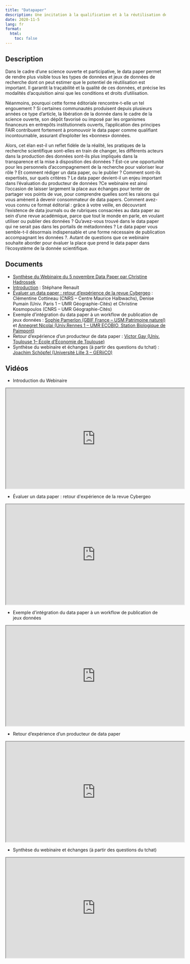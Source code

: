 ```yaml
---
title: "Datapaper"
description: Une incitation à la qualification et à la réutilisation des jeux de données
date: 2020-11-5
lang: fr    
format:
  html:
    toc: false
---
```


## Description

Dans le cadre d’une science ouverte et participative, le data paper permet de rendre plus visible tous les types de données et jeux de
données de recherche dont on peut estimer que le potentiel de réutilisation est important. Il garantit la traçabilité et la qualité de ces données, et précise les modalités d’acquisition ainsi que les conditions et droits d’utilisation.

Néanmoins, pourquoi cette forme éditoriale rencontre-t-elle un tel engouement ? Si certaines communautés produisent depuis plusieurs
années ce type d’article, la libération de la donnée dans le cadre de la science ouverte, son dépôt favorisé ou imposé par les organismes
financeurs en entrepôts institutionnels ouverts, l’application des principes FAIR contribuent fortement à promouvoir le data paper
comme qualifiant incontournable, assurant d’exploiter les «bonnes» données.

Alors, cet élan est-il un reflet fidèle de la réalité, les pratiques de la recherche scientifique sont-elles en train de changer, les
différents acteurs dans la production des données sont-ils plus impliqués dans la transparence et la mise à disposition des données
? Est-ce une opportunité pour les personnels d’accompagnement de la recherche pour valoriser leur rôle ? Et comment rédiger un data
paper, ou le publier ? Comment sont-ils expertisés, sur quels critères ? Le data paper devient-il un enjeu important dans
l’évaluation du producteur de données ?Ce webinaire est ainsi l'occasion de laisser largement la place aux échanges pour tenter
de partager vos points de vue, pour comprendre quelles sont les raisons qui vous amènent à devenir consommateur de data papers.
Comment avez-vous connu ce format éditorial : grâce à votre veille, en découvrant l'existence de data journals ou de rubriques consacrées
au data paper au sein d'une revue académique, parce que tout le monde en parle, en voulant utiliser ou publier des données ?
Qu'avez-vous trouvé dans le data paper qui ne serait pas dans les portails de métadonnées ? Le data paper vous semble-t-il désormais
indispensable et une forme nécessaire de publication accompagnant les données ?. Autant de questions que ce webinaire souhaite aborder
pour évaluer la place que prend le data paper dans l’écosystème de la donnée scientifique.

## Documents

* [Synthèse du Webinaire du 5 novembre Data Paper par Christine Hadrossek](/download/Christine%20Hadrossek%20-%20Synth%C3%A8se%20webinaire%20du%205%20novembre%20Data%20Paper.pdf)
* [Introduction](/download/Introduction_Stephane_Renault.pdf) : Stéphane Renault
* [Évaluer un data paper : retour d'expérience de la revue Cybergeo](/download/Cybergeo_Denise_Pumain_Clementine_Cottineau_Christine_Kosmopoulos.pdf) : Clémentine Cottineau (CNRS – Centre Maurice Halbwachs), Denise Pumain (Univ. Paris 1 – UMR Géographie-Cités) et Christine Kosmopoulos (CNRS – UMR Géographie-Cités)
* Exemple d’intégration du data paper à un workflow de publication de jeux données : [Sophie Pamerlon (GBIF France – USM Patrimoine naturel)](/download/GBIF_IPT_Sophie_Pamerlon.pdf) et [Annegret Nicolai (Univ.Rennes 1 – UMR ECOBIO, Station Biologique de Paimpont)](/download/BioBlitzSBP_Annegret_Nicolai.pdf)
* Retour d’expérience d’un producteur de data paper : [Victor Gay (Univ. Toulouse 1– École d‘Économie de Toulouse)](/download/REX_TRFGIS_Victor_Gay.pdf)
* Synthèse du webinaire et échanges (à partir des questions du tchat) : [Joachim Schöpfel (Université Lille 3 – GERiiCO)](/download/Synthese_Joachim_Schopfel.pdf)
 
## Vidéos

- Introduction du Webinaire

<iframe width="560" height="315" src="https://www.canal-u.tv/embed/81841?t=0" allowfullscreen></iframe>

- Évaluer un data paper : retour d\'expérience de la revue Cybergeo

<iframe width="560" height="315" src="https://www.canal-u.tv/embed/81903?t=0" allowfullscreen></iframe>

- Exemple d'intégration du data paper à un workflow de publication de jeux données

<iframe width="560" height="315" src="https://www.canal-u.tv/embed/81901?t=0" allowfullscreen></iframe>

- Retour d'expérience d'un producteur de data paper

<iframe width="560" height="315" src="https://www.canal-u.tv/embed/81905?t=0" allowfullscreen></iframe>

- Synthèse du webinaire et échanges (à partir des questions du tchat)

<iframe width="560" height="315" src="https://www.canal-u.tv/embed/81843?t=0" allowfullscreen></iframe>


